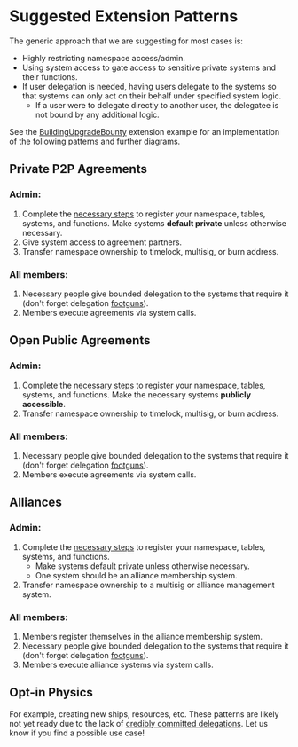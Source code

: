 # Suggested Extension Patterns

The generic approach that we are suggesting for most cases is:

- Highly restricting namespace access/admin.
- Using system access to gate access to sensitive private systems and their
  functions.
- If user delegation is needed, having users delegate to the systems so that
  systems can only act on their behalf under specified system logic.
  - If a user were to delegate directly to another user, the delegatee is not
    bound by any additional logic.

See the [BuildingUpgradeBounty](../../examples/buildingupgradebounty.mdx)
extension example for an implementation of the following patterns and further
diagrams.

## Private P2P Agreements

### Admin:

1. Complete the
   [necessary steps](../structure.mdx#registering-all-world-extensions) to
   register your namespace, tables, systems, and functions. Make systems
   **default private** unless otherwise necessary.
2. Give system access to agreement partners.
3. Transfer namespace ownership to timelock, multisig, or burn address.

### All members:

1. Necessary people give bounded delegation to the systems that require it
   (don't forget delegation [footguns](../footguns.mdx)).
2. Members execute agreements via system calls.

## Open Public Agreements

### Admin:

1. Complete the
   [necessary steps](../structure.mdx#registering-all-world-extensions) to
   register your namespace, tables, systems, and functions. Make the necessary
   systems **publicly accessible**.
2. Transfer namespace ownership to timelock, multisig, or burn address.

### All members:

1. Necessary people give bounded delegation to the systems that require it
   (don't forget delegation [footguns](../footguns.mdx)).
2. Members execute agreements via system calls.

## Alliances

### Admin:

1. Complete the
   [necessary steps](../structure.mdx#registering-all-world-extensions) to
   register your namespace, tables, systems, and functions.
   - Make systems default private unless otherwise necessary.
   - One system should be an alliance membership system.
2. Transfer namespace ownership to a multisig or alliance management system.

### All members:

1. Members register themselves in the alliance membership system.
2. Necessary people give bounded delegation to the systems that require it
   (don't forget delegation [footguns](../footguns.mdx)).
3. Members execute alliance systems via system calls.

## Opt-in Physics

For example, creating new ships, resources, etc. These patterns are likely not
yet ready due to the lack of [credibly committed delegations](../footguns.mdx).
Let us know if you find a possible use case!
